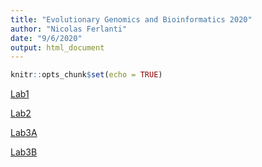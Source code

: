 ```yaml
---
title: "Evolutionary Genomics and Bioinformatics 2020"
author: "Nicolas Ferlanti"
date: "9/6/2020"
output: html_document
---
```


```r
knitr::opts_chunk$set(echo = TRUE)
```

[Lab1](Lab1.html)

[Lab2](Lab2.html)

[Lab3A](Lab3A.html)

[Lab3B](Lab3B.html)
